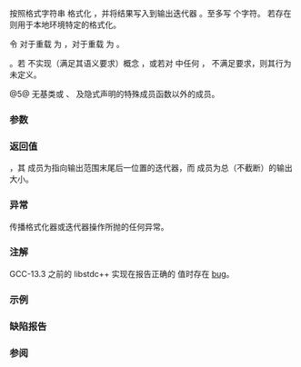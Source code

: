 {{cpp/title|format_to_n|format_to_n_result}}
{{cpp/utility/format/navbar}}
{{dcl begin}}
{{dcl header|format}}
{{dcl|num=1|since=c++20|1=
template&lt; class OutputIt, class... Args &gt;
std::format_to_n_result&lt;OutputIt&gt;
    format_to_n( OutputIt out, std::iter_difference_t&lt;OutputIt&gt; n,
                 std::format_string&lt;Args...&gt; fmt, Args&amp;&amp;... args );
}}
{{dcl|num=2|since=c++20|1=
template&lt; class OutputIt, class... Args &gt;
std::format_to_n_result&lt;OutputIt&gt;
    format_to_n( OutputIt out, std::iter_difference_t&lt;OutputIt&gt; n,
                 std::wformat_string&lt;Args...&gt; fmt, Args&amp;&amp;... args );
}}
{{dcl|num=3|since=c++20|1=
template&lt; class OutputIt, class... Args &gt;
std::format_to_n_result&lt;OutputIt&gt;
    format_to_n( OutputIt out, std::iter_difference_t&lt;OutputIt&gt; n,
                 const std::locale&amp; loc,
                 std::format_string&lt;Args...&gt; fmt, Args&amp;&amp;... args );
}}
{{dcl|num=4|since=c++20|1=
template&lt; class OutputIt, class... Args &gt;
std::format_to_n_result&lt;OutputIt&gt;
    format_to_n( OutputIt out, std::iter_difference_t&lt;OutputIt&gt; n,
                 const std::locale&amp; loc,
                 std::wformat_string&lt;Args...&gt; fmt, Args&amp;&amp;... args );
}}
{{dcl h|Helper types}}
{{dcl|num=5|since=c++20|1=
template&lt; class OutputIt &gt;
struct format_to_n_result {
    OutputIt out;
    std::iter_difference_t&lt;OutputIt&gt; size;
};
}}
{{dcl end}}

按照格式字符串 {{c|fmt}} 格式化 {{c|args}}，并将结果写入到输出迭代器 {{c|out}}。至多写 {{c|n}} 个字符。 {{c|loc}} 若存在则用于本地环境特定的格式化。

令 {{tt|CharT}} 对于重载 {{v|1,3}} 为 {{c/core|char}}，对于重载 {{tt|wchar_t}} 为 {{v|2,4}}。

{{cpp/enable if|plural=true| {{tt|OutputIt}} 满足概念 {{c|std::output_iterator&lt;const CharT&amp;&gt;}} }}。若 {{tt|OutputIt}} 不实现（满足其语义要求）概念 {{c|std::output_iterator&lt;const CharT&amp;&gt;}}，或若对 {{tt|Args}} 中任何 {{tt|Ti}}，{{c|std::formatter&lt;Ti, CharT&gt;}} 不满足{{named req|Formatter}}要求，则其行为未定义。

@5@ {{tt|std::format_to_n_result}} 无基类或 {{c|out}}、{{tt|size}} 及隐式声明的特殊成员函数以外的成员。

===参数===
{{par begin}}
{{par|out|指向输出缓冲区的迭代器}}
{{par|n|写入输出缓冲区的最大字符数}}
{{par|fmt|{{include|cpp/utility/format/format string|const}} }}
{{par|args...|要格式化的实参}}
{{par|loc|用于本地环境特定的格式化的 {{lc|std::locale}} }}
{{par end}}

===返回值===
{{tt|format_to_n_result}}，其 {{c|out}} 成员为指向输出范围末尾后一位置的迭代器，而 {{tt|size}} 成员为总（不截断）的输出大小。

===异常===
传播格式化器或迭代器操作所抛的任何异常。

===注解===
GCC-13.3 之前的 libstdc++ 实现在报告正确的 {{c|format_to_n_result::out}} 值时存在 [https://gcc.gnu.org/bugzilla/show_bug.cgi?id=110990 bug]。

===示例===
{{example
|Godbolt Compiler Explorer: [https://godbolt.org/z/s7a5d76ET clang (trunk) + libc++], [https://godbolt.org/z/bdvxnPb1T GCC (trunk) + libstdc++].
|code=
#include &lt;format&gt;
#include &lt;initializer_list&gt;
#include &lt;iomanip&gt;
#include &lt;iostream&gt;
#include &lt;string_view&gt;

int main()
{
    char buffer[64];

    for (std::size_t max_chars_to_write : {std::size(buffer) - 1, 23uz, 21uz})
    {
        const std::format_to_n_result result =
            std::format_to_n(
                buffer, max_chars_to_write,
                "Hubble's H{2} {3} {0}{4}{1} km/sec/Mpc.", // 格式化之外有 24 个字节
                71,       // {0}, 占据 2 个字节
                8,        // {1}, 占据 1 个字节
                "\u2080", // {2}, 占据 3 个字节, '₀' (SUBSCRIPT ZERO)
                "\u2245", // {3}, 占据 3 个字节, '≅' (APPROXIMATELY EQUAL TO)
                "\u00B1"  // {4}, 占据 2 个字节, '±' (PLUS-MINUS SIGN)
                ); // 24 + 2 + 1 + 3 + 3 + 2 == 35, 没有末尾 '\0'

        *result.out = '\0'; // 向缓冲区添加终止符

        const std::string_view str(buffer, result.out);

        std::cout &lt;&lt; "'\\0' 前的缓冲区: " &lt;&lt; std::quoted(str) &lt;&lt; '\n'
                  &lt;&lt; "最大写入字符数: " &lt;&lt; max_chars_to_write &lt;&lt; '\n'
                  &lt;&lt; "result.out 偏移量: " &lt;&lt; result.out - buffer &lt;&lt; '\n'
                  &lt;&lt; "未截断的输出大小: " &lt;&lt; result.size &lt;&lt; "\n\n";
    }
}
|output=
'\0' 前的缓冲区: "Hubble's H₀ ≅ 71±8 km/sec/Mpc."
最大写入字符数: 63
result.out 偏移量: 35
未截断的输出大小: 35

'\0' 前的缓冲区: "Hubble's H₀ ≅ 71±8"
最大写入字符数: 23
result.out 偏移量: 23
未截断的输出大小: 35

'\0' 前的缓冲区: "Hubble's H₀ ≅ 71�"
最大写入字符数: 21
result.out 偏移量: 21
未截断的输出大小: 35
}}

===缺陷报告===
{{dr list begin}}
{{dr list item|paper=P2216R3|std=C++20|before=对非法格式字符串抛出 {{lc|std::format_error}} |after=非法格式字符串导致编译时错误}}
{{dr list item|paper=P2418R2|std=C++20|before=无法格式化既非 const 可用也不可复制的对象（如生成器式对象）|after=允许格式化这些对象}}
{{dr_p2508}}
{{dr list end}}

===参阅===
{{dsc begin}}
{{dsc inc|cpp/utility/format/dsc format}}
{{dsc inc|cpp/utility/format/dsc format_to}}
{{dsc inc|cpp/utility/format/dsc formatted_size}}
{{dsc end}}

{{langlinks|en|es|ja|ru}}